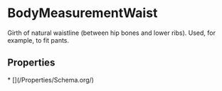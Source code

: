 # BodyMeasurementWaist

Girth of natural waistline (between hip bones and lower ribs). Used, for example, to fit pants.

## Properties

<Grid>
* [](/Properties/Schema.org/)

</Grid>

